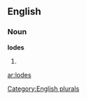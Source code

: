==English==

===Noun===
'''lodes'''

# {{plural of|[[lode]]}}

[[Category:English plurals]]

[[ar:lodes]]